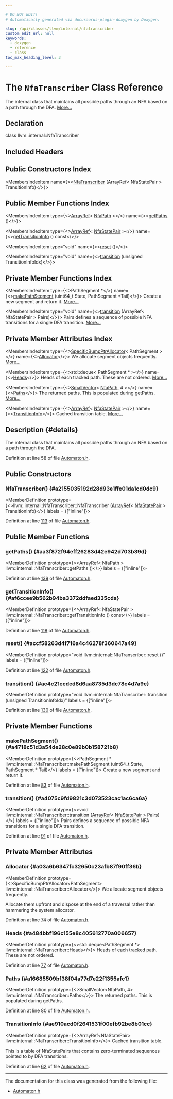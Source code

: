 ```yaml
---

# DO NOT EDIT!
# Automatically generated via docusaurus-plugin-doxygen by Doxygen.

slug: /api/classes/llvm/internal/nfatranscriber
custom_edit_url: null
keywords:
  - doxygen
  - reference
  - class
toc_max_heading_level: 3

---
```





# The `NfaTranscriber` Class Reference

<DoxygenPage pluginConfig={pluginConfig}>

The internal class that maintains all possible paths through an NFA based on a path through the DFA. <a href="#details">More...</a>

## Declaration

<CodeBlock>class llvm::internal::NfaTranscriber</CodeBlock>

## Included Headers

<IncludesList>
<IncludesListItem
  filePath="llvm/Support/Automaton.h"
  permalink="/docs/api/files/include/include/llvm/include/llvm/support/automaton-h"
  isLocal="true" />
</IncludesList>

## Public Constructors Index

<MembersIndex>

<MembersIndexItem
  name={<><a href="#a2155035192d28d93e1ffe01da1cd0dc9">NfaTranscriber</a> (ArrayRef&lt; NfaStatePair &gt; TransitionInfo)</>}>
</MembersIndexItem>

</MembersIndex>

## Public Member Functions Index

<MembersIndex>

<MembersIndexItem
  type={<><a href="/docs/api/classes/llvm/arrayref">ArrayRef</a>&lt; <a href="/docs/api/namespaces/llvm/#a7c51673db3dd1c6d2088fc30224393d3">NfaPath</a> &gt;</>}
  name={<><a href="#aa3f872f94eff26283d42e942d703b39d">getPaths</a> ()</>}>
</MembersIndexItem>

<MembersIndexItem
  type={<><a href="/docs/api/classes/llvm/arrayref">ArrayRef</a>&lt; <a href="/docs/api/structs/llvm/nfastatepair">NfaStatePair</a> &gt;</>}
  name={<><a href="#af6ccee9b562b94ba3372ddfaed335cda">getTransitionInfo</a> () const</>}>
</MembersIndexItem>

<MembersIndexItem
  type="void"
  name={<><a href="#accf58263d4f716a4c46278f360647a49">reset</a> ()</>}>
</MembersIndexItem>

<MembersIndexItem
  type="void"
  name={<><a href="#ac4c21ecdcd8d6aa8735d3dc78c4d7a9e">transition</a> (unsigned TransitionInfoIdx)</>}>
</MembersIndexItem>

</MembersIndex>

## Private Member Functions Index

<MembersIndex>

<MembersIndexItem
  type={<>PathSegment &#42;</>}
  name={<><a href="#a4718c51d3a54de28c0e89b0b158721b8">makePathSegment</a> (uint64&#95;t State, PathSegment &#42;Tail)</>}>
Create a new segment and return it. <a href="#a4718c51d3a54de28c0e89b0b158721b8">More...</a>
</MembersIndexItem>

<MembersIndexItem
  type="void"
  name={<><a href="#a4075c9fd9821c3d073523cac1ac6ca6a">transition</a> (ArrayRef&lt; NfaStatePair &gt; Pairs)</>}>
Pairs defines a sequence of possible NFA transitions for a single DFA transition. <a href="#a4075c9fd9821c3d073523cac1ac6ca6a">More...</a>
</MembersIndexItem>

</MembersIndex>

## Private Member Attributes Index

<MembersIndex>

<MembersIndexItem
  type={<><a href="/docs/api/classes/llvm/specificbumpptrallocator">SpecificBumpPtrAllocator</a>&lt; PathSegment &gt;</>}
  name={<><a href="#a03a6b6347fc32650c23afb87f90ff36b">Allocator</a></>}>
We allocate segment objects frequently. <a href="#a03a6b6347fc32650c23afb87f90ff36b">More...</a>
</MembersIndexItem>

<MembersIndexItem
  type={<>std::deque&lt; PathSegment &#42; &gt;</>}
  name={<><a href="#a484bbf196c155e8c405612770a006657">Heads</a></>}>
Heads of each tracked path. These are not ordered. <a href="#a484bbf196c155e8c405612770a006657">More...</a>
</MembersIndexItem>

<MembersIndexItem
  type={<><a href="/docs/api/classes/llvm/smallvector">SmallVector</a>&lt; <a href="/docs/api/namespaces/llvm/#a7c51673db3dd1c6d2088fc30224393d3">NfaPath</a>, 4 &gt;</>}
  name={<><a href="#a16685509bf38f04a77d7e22f1355afc1">Paths</a></>}>
The returned paths. This is populated during getPaths. <a href="#a16685509bf38f04a77d7e22f1355afc1">More...</a>
</MembersIndexItem>

<MembersIndexItem
  type={<><a href="/docs/api/classes/llvm/arrayref">ArrayRef</a>&lt; <a href="/docs/api/structs/llvm/nfastatepair">NfaStatePair</a> &gt;</>}
  name={<><a href="#ae910acd0f2641531f00efb92be8b01cc">TransitionInfo</a></>}>
Cached transition table. <a href="#ae910acd0f2641531f00efb92be8b01cc">More...</a>
</MembersIndexItem>

</MembersIndex>

## Description {#details}

The internal class that maintains all possible paths through an NFA based on a path through the DFA.

Definition at line 58 of file <a href="/docs/api/files/include/include/llvm/include/llvm/support/automaton-h">Automaton.h</a>.

<SectionDefinition>

## Public Constructors

### NfaTranscriber() {#a2155035192d28d93e1ffe01da1cd0dc9}

<MemberDefinition
  prototype={<>llvm::internal::NfaTranscriber::NfaTranscriber (<a href="/docs/api/classes/llvm/arrayref">ArrayRef</a>&lt; <a href="/docs/api/structs/llvm/nfastatepair">NfaStatePair</a> &gt; TransitionInfo)</>}
  labels = {["inline"]}>

Definition at line <a href="/docs/api/files/include/include/llvm/include/llvm/support/automaton-h/#l00113">113</a> of file <a href="/docs/api/files/include/include/llvm/include/llvm/support/automaton-h">Automaton.h</a>.
</MemberDefinition>

</SectionDefinition>

<SectionDefinition>

## Public Member Functions

### getPaths() {#aa3f872f94eff26283d42e942d703b39d}

<MemberDefinition
  prototype={<>ArrayRef&lt; NfaPath &gt; llvm::internal::NfaTranscriber::getPaths ()</>}
  labels = {["inline"]}>

Definition at line <a href="/docs/api/files/include/include/llvm/include/llvm/support/automaton-h/#l00139">139</a> of file <a href="/docs/api/files/include/include/llvm/include/llvm/support/automaton-h">Automaton.h</a>.
</MemberDefinition>

### getTransitionInfo() {#af6ccee9b562b94ba3372ddfaed335cda}

<MemberDefinition
  prototype={<>ArrayRef&lt; NfaStatePair &gt; llvm::internal::NfaTranscriber::getTransitionInfo () const</>}
  labels = {["inline"]}>

Definition at line <a href="/docs/api/files/include/include/llvm/include/llvm/support/automaton-h/#l00118">118</a> of file <a href="/docs/api/files/include/include/llvm/include/llvm/support/automaton-h">Automaton.h</a>.
</MemberDefinition>

### reset() {#accf58263d4f716a4c46278f360647a49}

<MemberDefinition
  prototype="void llvm::internal::NfaTranscriber::reset ()"
  labels = {["inline"]}>

Definition at line <a href="/docs/api/files/include/include/llvm/include/llvm/support/automaton-h/#l00122">122</a> of file <a href="/docs/api/files/include/include/llvm/include/llvm/support/automaton-h">Automaton.h</a>.
</MemberDefinition>

### transition() {#ac4c21ecdcd8d6aa8735d3dc78c4d7a9e}

<MemberDefinition
  prototype="void llvm::internal::NfaTranscriber::transition (unsigned TransitionInfoIdx)"
  labels = {["inline"]}>

Definition at line <a href="/docs/api/files/include/include/llvm/include/llvm/support/automaton-h/#l00130">130</a> of file <a href="/docs/api/files/include/include/llvm/include/llvm/support/automaton-h">Automaton.h</a>.
</MemberDefinition>

</SectionDefinition>

<SectionDefinition>

## Private Member Functions

### makePathSegment() {#a4718c51d3a54de28c0e89b0b158721b8}

<MemberDefinition
  prototype={<>PathSegment &#42; llvm::internal::NfaTranscriber::makePathSegment (uint64&#95;t State, PathSegment &#42; Tail)</>}
  labels = {["inline"]}>
Create a new segment and return it.

Definition at line <a href="/docs/api/files/include/include/llvm/include/llvm/support/automaton-h/#l00083">83</a> of file <a href="/docs/api/files/include/include/llvm/include/llvm/support/automaton-h">Automaton.h</a>.
</MemberDefinition>

### transition() {#a4075c9fd9821c3d073523cac1ac6ca6a}

<MemberDefinition
  prototype={<>void llvm::internal::NfaTranscriber::transition (<a href="/docs/api/classes/llvm/arrayref">ArrayRef</a>&lt; <a href="/docs/api/structs/llvm/nfastatepair">NfaStatePair</a> &gt; Pairs)</>}
  labels = {["inline"]}>
Pairs defines a sequence of possible NFA transitions for a single DFA transition.

Definition at line <a href="/docs/api/files/include/include/llvm/include/llvm/support/automaton-h/#l00091">91</a> of file <a href="/docs/api/files/include/include/llvm/include/llvm/support/automaton-h">Automaton.h</a>.
</MemberDefinition>

</SectionDefinition>

<SectionDefinition>

## Private Member Attributes

### Allocator {#a03a6b6347fc32650c23afb87f90ff36b}

<MemberDefinition
  prototype={<>SpecificBumpPtrAllocator&lt;PathSegment&gt; llvm::internal::NfaTranscriber::Allocator</>}>
We allocate segment objects frequently.

Allocate them upfront and dispose at the end of a traversal rather than hammering the system allocator.

Definition at line <a href="/docs/api/files/include/include/llvm/include/llvm/support/automaton-h/#l00074">74</a> of file <a href="/docs/api/files/include/include/llvm/include/llvm/support/automaton-h">Automaton.h</a>.
</MemberDefinition>

### Heads {#a484bbf196c155e8c405612770a006657}

<MemberDefinition
  prototype={<>std::deque&lt;PathSegment &#42;&gt; llvm::internal::NfaTranscriber::Heads</>}>
Heads of each tracked path. These are not ordered.

Definition at line <a href="/docs/api/files/include/include/llvm/include/llvm/support/automaton-h/#l00077">77</a> of file <a href="/docs/api/files/include/include/llvm/include/llvm/support/automaton-h">Automaton.h</a>.
</MemberDefinition>

### Paths {#a16685509bf38f04a77d7e22f1355afc1}

<MemberDefinition
  prototype={<>SmallVector&lt;NfaPath, 4&gt; llvm::internal::NfaTranscriber::Paths</>}>
The returned paths. This is populated during getPaths.

Definition at line <a href="/docs/api/files/include/include/llvm/include/llvm/support/automaton-h/#l00080">80</a> of file <a href="/docs/api/files/include/include/llvm/include/llvm/support/automaton-h">Automaton.h</a>.
</MemberDefinition>

### TransitionInfo {#ae910acd0f2641531f00efb92be8b01cc}

<MemberDefinition
  prototype={<>ArrayRef&lt;NfaStatePair&gt; llvm::internal::NfaTranscriber::TransitionInfo</>}>
Cached transition table.

This is a table of NfaStatePairs that contains zero-terminated sequences pointed to by DFA transitions.

Definition at line <a href="/docs/api/files/include/include/llvm/include/llvm/support/automaton-h/#l00062">62</a> of file <a href="/docs/api/files/include/include/llvm/include/llvm/support/automaton-h">Automaton.h</a>.
</MemberDefinition>

</SectionDefinition>

<hr/>

The documentation for this class was generated from the following file:

<ul>
<li><a href="/docs/api/files/include/include/llvm/include/llvm/support/automaton-h">Automaton.h</a></li>
</ul>

</DoxygenPage>
